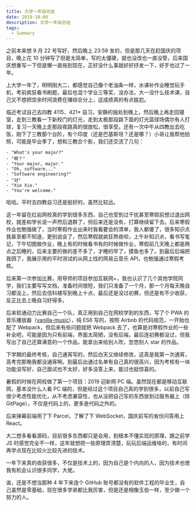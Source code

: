 ```yaml
---
title: 大学一年级总结
date: 2019-10-08
description: 大学一年级总结
tags:
  - Summary
---
```


之前本来想 9 月 22 号写好，然后晚上 23:59 发的，但是那几天在赶国庆的项目，晚上花 10 分钟写了但是太简单，写的太僵硬，就也没改也一直没管，后来国庆想重写一下但是懒一直拖到现在，正好没什么事就好好抒发一下，好歹也过了一年。

上大学一年了，明明刚大二，都感觉自己像个老油条一样，水课补作业睡觉玩手机，考前疯狂看书刷题，最后也混个学业三等奖，没办法，大一没什么技术课，自己又不想把空余时间浪费在赚综合分上，这成绩真的有点尴尬。

临近考试自己去四教 4115、421* 自习，安静的独处到晚上，然后晚上再走回寝室，走到三教看一下新校门的灯光，走到太极那段路下面的灯光篮球场偶尔有人打球，复习一天晚上走那段夜路真的很放松，很享受。还有一次中午从四教出去吃饭，刚下了三教那个台阶，有个印度（还是巴基斯坦？还是哪？）小哥让我帮他拍照，可能是毕业季了，想和三教合个影，我们还交流了几句：

```text noLineNumbers
- "What's your major?"
- "啊？"
- "Your major, major."
- "Oh, software..."
- "Software engineering?"
- "对"
- "Xie Xie."
- "You're welcome."
```

哈哈。平时去四教自习还是挺好的，虽然比较远。

这一年留在红岩网校真的学到很多东西，自己也受到过干扰甚至寒假前想过退出网校，就差和学长说一声然后退群了，但后来还是没有，打算继续留下去。后来寒假作业也勉强做了，当时寒假作业出来时我看要会的清单，我人都傻了，很多知识点我甚至都不知道，更别说会了，然后寒假就疯狂熬夜呗，上午补知识点，看书写笔记，下午切图做作业，晚上有的时候看书有的时候做作业，寒假前几天晚上都是两点之后睡的，后来主要的做的差不多了，才睡的早了，摸鱼也多了。到最后后端把我鸽了，我展示用的平时测试的从网上找的网易云音乐 API，也勉强通过寒假考核。

后来第一次参加比赛，用导师的项目参加互联网+，我也认识了几个其他学院同学，我们主要写写文档，准备时间很短，我们只准备了一个月，那一个月每天晚自习都没上，然后去信科楼写到晚上十点，最后还是没过初赛，但还是有不少收获，反正比去上晚自习好得多。

后来软通动力比赛自己一个队，真正用到自己在网校学到的东西，写了个 PWA 的音乐播放器（[vanilla-music](https://ahabhgk.github.io/vanilla-music/)），纯 ES6 写的，按照 Airbnb 的代码规范，一开始也配了 Webpack，但后来有些问题就把 Webpack 去了，也算是对寒假作业的一些补全吧，可能是因为只有前端，界面太简陋，没有后端，最后连初赛都没过，但我写出了自己还算满意的一个作品，能拿出来给别人吹，忽悠别人 star 的作品。

下学期的最终考核，自己通宵写的，然后白天又继续修改，这真是我第一次通宵，高考完那晚我都没通宵啊。到最后出通过名单有自己真的很高兴，因为考核有一块功能没写好，自己面试也不太好，好多没答上来，能过也挺惊喜的。

暑假的时候在网校做了第一个项目：2019 迎新网 PC 端。虽然现在都是移动互联网，基本没什么人看 PC 端的，但是经过这个项目自己真的学到很多，以前自己写很少考虑性能优化，从不考虑兼容性，也从没把自己写的东西放到过服务器上（除 GitPage），不仅是代码上的，更多是代码之外的。

后来弹幕前端用了下 Parcel，了解了下 WebSocket，国庆前写的省份问答用上 React。

大二想多看看源码，目前很多东西都只是会用，到根本不懂实现的原理，跟之前学 JS 时感觉完全不一样，这年就想把一些原理弄清楚，玩玩后端运维啥的，有时间再学点现在比较火比较先进的技术。

一年下来真的收获很多，不仅是技术上的，因为自己是个内向的人，因为技术也使我有机会认识很多同学，大佬。

诶，还是不想当那种 4 年下来连个 GitHub 账号都没有的软件工程的毕业生，自己虽然是零基础，现在很多学弟都比我厉害，但是还是相像玉伯一样，至少做一个努力的人。
